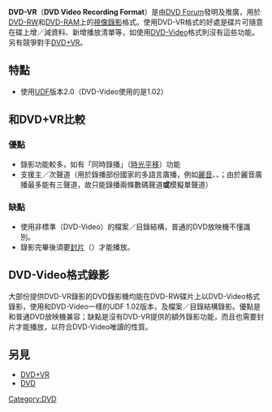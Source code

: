 {{Optical disc authoring}}
'''DVD-VR'''（'''DVD Video Recording Format'''）是由[[DVD_Forum|DVD Forum]]發明及推廣，用於[[DVD-RW|DVD-RW]]和[[DVD-RAM|DVD-RAM]]上的[[視像|視像]][[錄影|錄影]]格式。使用DVD-VR格式的好處是碟片可隨意在碟上增／減資料、新增播放清單等，如使用[[DVD-Video|DVD-Video]]格式則沒有這些功能。另有競爭對手[[DVD+VR|DVD+VR]]。

== 特點 ==
*使用[[UDF|UDF]]版本2.0（DVD-Video使用的是1.02）

== 和DVD+VR比較 ==
=== 優點 ===
*錄影功能較多，如有「同時錄播」（[[時光平移|時光平移]]）功能
*支援主／次聲道（用於錄播部份國家的多語言廣播，例如[[麗音|麗音]]、{{link-en|Multichannel television sound|Multichannel television sound|MTS}}、{{link-en|Zweikanalton|Zweikanalton|A2}}；由於麗音廣播最多能有三聲道，故只能錄播兩條數碼聲道'''或'''模擬單聲道）

=== 缺點 ===
*使用非標準（DVD-Video）的檔案／目錄結構，普通的DVD放映機不懂識別。
*錄影完畢後須要[[封片|封片]]（{{link-en|Finalize|Finalize (optical discs)}}）才能播放。

== DVD-Video格式錄影 ==
大部份提供DVD-VR錄影的DVD錄影機均能在DVD-RW碟片上以DVD-Video格式錄影，使用和DVD-Video一樣的UDF 1.02版本，及檔案／目錄結構錄影。優點是和普通DVD放映機兼容；缺點是沒有DVD-VR提供的額外錄影功能，而且也需要封片才能播放，以符合DVD-Video唯讀的性質。

== 另見 ==
*[[DVD+VR|DVD+VR]]
*[[DVD|DVD]]

[[Category:DVD|Category:DVD]]